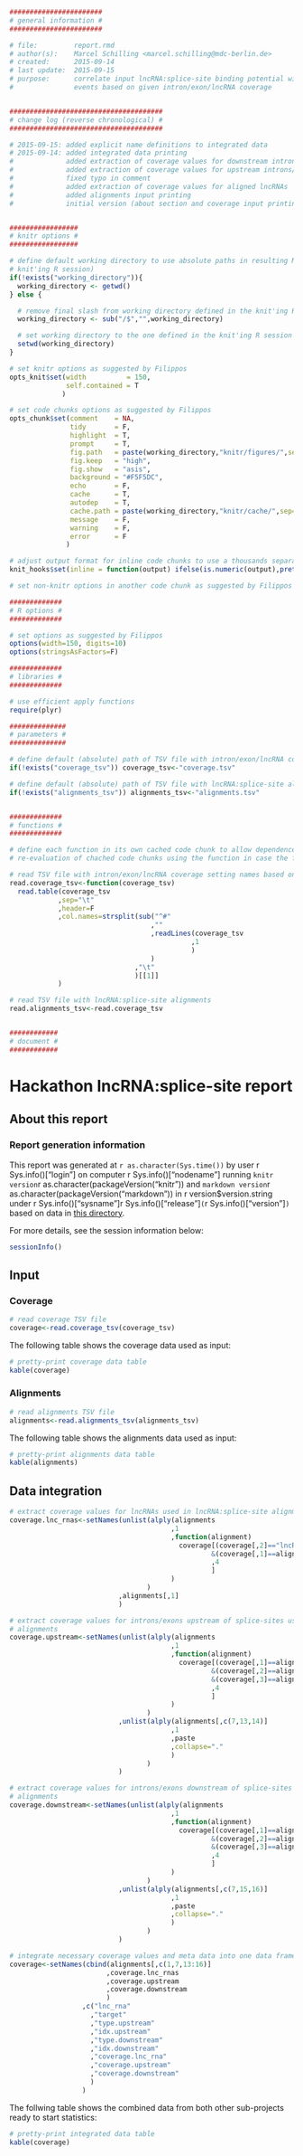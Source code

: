 ```r
#######################
# general information #
#######################

# file:         report.rmd
# author(s):    Marcel Schilling <marcel.schilling@mdc-berlin.de>
# created:      2015-09-14
# last update:  2015-09-15
# purpose:      correlate input lncRNA:splice-site binding potential with alternative splicing
#               events based on given intron/exon/lncRNA coverage


######################################
# change log (reverse chronological) #
######################################

# 2015-09-15: added explicit name definitions to integrated data
# 2015-09-14: added integrated data printing
#             added extraction of coverage values for downstream introns/exons
#             added extraction of coverage values for upstream introns/exons
#             fixed typo in comment
#             added extraction of coverage values for aligned lncRNAs
#             added alignments input printing
#             initial version (about section and coverage input printing only)


#################
# knitr options #
#################

# define default working directory to use absolute paths in resulting Markdown (if not defined in
# knit'ing R session)
if(!exists("working_directory")){
  working_directory <- getwd()
} else {

  # remove final slash from working directory defined in the knit'ing R session
  working_directory <- sub("/$","",working_directory)

  # set working directory to the one defined in the knit'ing R session
  setwd(working_directory)
}

# set knitr options as suggested by Filippos
opts_knit$set(width          = 150,
              self.contained = T
             )

# set code chunks options as suggested by Filippos
opts_chunk$set(comment    = NA,
               tidy       = F,
               highlight  = T,
               prompt     = T,
               fig.path   = paste(working_directory,"knitr/figures/",sep="/"),
               fig.keep   = "high",
               fig.show   = "asis",
               background = "#F5F5DC",
               echo       = F,
               cache      = T,
               autodep    = T,
               cache.path = paste(working_directory,"knitr/cache/",sep="/"),
               message    = F,
               warning    = F,
               error      = F
              )

# adjust output format for inline code chunks to use a thousands separator
knit_hooks$set(inline = function(output) ifelse(is.numeric(output),prettyNum(output,big.mark=','),output))

# set non-knitr options in another code chunk as suggested by Filippos
```

```r
#############
# R options #
#############

# set options as suggested by Filippos
options(width=150, digits=10)
options(stringsAsFactors=F)
```

```r
#############
# libraries #
#############

# use efficient apply functions
require(plyr)
```

```r
##############
# parameters #
##############

# define default (absolute) path of TSV file with intron/exon/lncRNA coverage
if(!exists("coverage_tsv")) coverage_tsv<-"coverage.tsv"

# define default (absolute) path of TSV file with lncRNA:splice-site alignments
if(!exists("alignments_tsv")) alignments_tsv<-"alignments.tsv"


#############
# functions #
#############

# define each function in its own cached code chunk to allow dependence on those chunks to force
# re-evaluation of chached code chunks using the function in case the function gets modified.
```

```r
# read TSV file with intron/exon/lncRNA coverage setting names based on (commented) header row
read.coverage_tsv<-function(coverage_tsv)
  read.table(coverage_tsv
            ,sep="\t"
            ,header=F
            ,col.names=strsplit(sub("^#"
                                   ,""
                                   ,readLines(coverage_tsv
                                             ,1
                                             )
                                   )
                               ,"\t"
                               )[[1]]
            )
```

```r
# read TSV file with lncRNA:splice-site alignments
read.alignments_tsv<-read.coverage_tsv


############
# document #
############
```

# Hackathon lncRNA:splice-site report

## About this report

### Report generation information

This report was generated at `r as.character(Sys.time())` by user ` `r Sys.info()["login"]` ` on
computer ` `r Sys.info()["nodename"]` ` running
` knitr version `r as.character(packageVersion("knitr"))` ` and
` markdown version `r as.character(packageVersion("markdown"))` ` in ` `r version$version.string` `
under ` `r Sys.info()["sysname"]` `r Sys.info()["release"]` (`r Sys.info()["version"]`) ` based on
data in [this directory](`r working_directory`).

For more details, see the session information below:

```r
sessionInfo()
```

## Input

### Coverage

```r
# read coverage TSV file
coverage<-read.coverage_tsv(coverage_tsv)
```

The following table shows the coverage data used as input:

```r
# pretty-print coverage data table
kable(coverage)
```

### Alignments

```r
# read alignments TSV file
alignments<-read.alignments_tsv(alignments_tsv)
```

The following table shows the alignments data used as input:

```r
# pretty-print alignments data table
kable(alignments)
```

## Data integration

```r
# extract coverage values for lncRNAs used in lncRNA:splice-site alignments
coverage.lnc_rnas<-setNames(unlist(alply(alignments
                                        ,1                                        # per alignment (i.e. row-wise)
                                        ,function(alignment)
                                          coverage[(coverage[,2]=="lncRNA")       # coverage type == lncRNA
                                                  &(coverage[,1]==alignment[1,1]) # coverage txid == aligned lncRNA txid
                                                  ,4                              # get coverage score
                                                  ]
                                        )
                                  )
                           ,alignments[,1]                                        # label with aligned lncRNA txid
                           )
```

```r
# extract coverage values for introns/exons upstream of splice-sites used in lncRNA:splice-site
# alignments
coverage.upstream<-setNames(unlist(alply(alignments
                                        ,1                                         # per alignment (i.e. row-wise)
                                        ,function(alignment)
                                          coverage[(coverage[,1]==alignment[1,7])  # coverage txid == aligned target txid
                                                  &(coverage[,2]==alignment[1,13]) # coverage type == upstream feature type
                                                  &(coverage[,3]==alignment[1,14]) # coverage idx  == upstream feature idx
                                                  ,4                               # get coverage score
                                                  ]
                                        )
                                  )
                           ,unlist(alply(alignments[,c(7,13,14)]                   # label with aligned target txid
                                        ,1                                         # and upstream feature type & idx
                                        ,paste
                                        ,collapse="."
                                        )
                                  )
                           )
```

```r
# extract coverage values for introns/exons downstream of splice-sites used in lncRNA:splice-site
# alignments
coverage.downstream<-setNames(unlist(alply(alignments
                                        ,1                                         # per alignment (i.e. row-wise)
                                        ,function(alignment)
                                          coverage[(coverage[,1]==alignment[1,7])  # coverage txid == aligned target txid
                                                  &(coverage[,2]==alignment[1,15]) # coverage type == downstream feature type
                                                  &(coverage[,3]==alignment[1,16]) # coverage idx  == downstream feature idx
                                                  ,4                               # get coverage score
                                                  ]
                                        )
                                  )
                           ,unlist(alply(alignments[,c(7,15,16)]                   # label with aligned target txid
                                        ,1                                         # and downstream feature type & idx
                                        ,paste
                                        ,collapse="."
                                        )
                                  )
                           )
```

```r
# integrate necessary coverage values and meta data into one data frame
coverage<-setNames(cbind(alignments[,c(1,7,13:16)]
                        ,coverage.lnc_rnas
                        ,coverage.upstream
                        ,coverage.downstream
                        )
                  ,c("lnc_rna"
                    ,"target"
                    ,"type.upstream"
                    ,"idx.upstream"
                    ,"type.downstream"
                    ,"idx.downstream"
                    ,"coverage.lnc_rna"
                    ,"coverage.upstream"
                    ,"coverage.downstream"
                    )
                  )
```

The follwing table shows the combined data from both other sub-projects ready to start statistics:

```r
# pretty-print integrated data table
kable(coverage)
```
